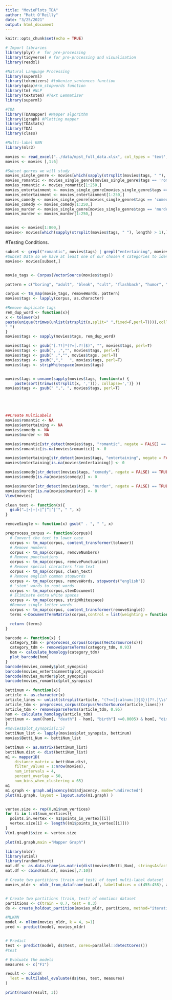 ```yaml
---
title: "MoviePlots_TDA"
author: "Matt O'Reilly"
date: "3/25/2021"
output: html_document
---
```


```r
knitr::opts_chunk$set(echo = TRUE)
```

```r
# Import libraries
library(plyr) #  for pre-processing 
library(tidyverse) # for pre-processing and visualisation
library(readxl)

#Natural Language Processing
library(superml)
library(tokenizers) #tokenize_sentences function
library(qdap)#rm_stopwords function
library(tm) #NLP
library(textstem) #Text Lemmatizer
library(superml)

#TDA
library(TDAmapper) #Mapper algorithm
library(igraph) #Plotting mapper
library(TDAstats)
library(TDA)
library(class)

#Multi-label KNN
library(mlr3)
```


```r
movies <- read_excel("../data/mpst_full_data.xlsx", col_types = 'text', .name_repair = "minimal")
movies <- movies [,1:6]

#Subset genres we will study
movies_single_genre <- movies[which(sapply(strsplit(movies$tags, " "), length) == 1),]
movies_romantic <- movies_single_genre[movies_single_genre$tags == 'romantic',]
movies_romantic <- movies_romantic[1:250,]
movies_entertainment <- movies_single_genre[movies_single_genre$tags == 'entertaining',]
movies_entertainment <- movies_entertainment[1:250,]
movies_comedy <- movies_single_genre[movies_single_genre$tags == 'comedy',]
movies_comedy <- movies_comedy[1:250,]
movies_murder <- movies_single_genre[movies_single_genre$tags == 'murder',]
movies_murder <- movies_murder[1:250,]


movies <- movies[1:800,]
movies<- movies[which(sapply(strsplit(movies$tags, " "), length) > 1),]
```

#Testing Conditions.
```r
subset <- grepl("romantic", movies$tags) | grepl("entertaining", movies$tags) | grepl("comedy", movies$tags) | grepl("murder", movies$tags)
#Subset Data so we have at least one of our chosen 4 categories to identify
movies<- movies[subset,]


movie_tags <- Corpus(VectorSource(movies$tags))

pattern = c("boring", "adult", "bleak", "cult", "flashback", "humor", "satire","paranormal","suspenseful", "good versus evil", "historical fiction", "psychedelic", "violence", "historical fiction", "allegory", "fantasy","horror", "gothic", "atmospheric", "inspiring", "queer", "stupid", "feel-good", "cruelty", "dramatic","action", "revenge", "sadist", "mystery", "neo noir", "tragedy", "haunting", "sentimental" , "historical", "storytelling", "home movie", "philosophical", "cute", "pornographic", "plot twist", "prank", "claustrophobic", "insanity", "brainwashing", "sci-fi", "dark", "psychological", "absurd", "alternate reality", "alternate history", "comic", "grindhouse film", "thought-provoking", "melodrama", "depressing", "realism", "western", "clever", "whimsical", "ent...", "intrigue", "realism", "anti war", "blaxploitation", "avant garde", "autobiographical", "suicidal", "magical")

corpus <- tm_map(movie_tags, removeWords, pattern)
movies$tags <- lapply(corpus, as.character)

#Remove duplicate tags
rem_dup_word <- function(x){
x <- tolower(x)
paste(unique(trimws(unlist(strsplit(x,split=" ",fixed=F,perl=T)))),collapse = 
" ")
}
movies$tags <- sapply(movies$tags, rem_dup_word)

movies$tags <- gsub("[.?!]*(?=[.?!]$)", "", movies$tags, perl=T)
movies$tags <- gsub(", ,","", movies$tags, perl=T)
movies$tags <- gsub(" ,","", movies$tags, perl=T)
movies$tags <- gsub(",","   ", movies$tags, perl=T)
movies$tags <- stripWhitespace(movies$tags)


movies$tags = unname(sapply(movies$tags, function(x) {
    paste(sort(trimws(strsplit(x, ','))), collapse=',')} ))
movies$tags <- gsub(" ",", ", movies$tags, perl=T)





##Create MultiLabels 
movies$romantic <- NA
movies$entertaining <- NA
movies$comedy <- NA
movies$murder <- NA

movies$romantic[str_detect(movies$tags, "romantic", negate = FALSE) == TRUE] <- 1
movies$romantic[is.na(movies$romantic)] <- 0

movies$entertaining[str_detect(movies$tags, "entertaining", negate = FALSE) == TRUE] <- 1
movies$entertaining[is.na(movies$entertaining)] <- 0

movies$comedy[str_detect(movies$tags, "comedy", negate = FALSE) == TRUE] <- 1
movies$comedy[is.na(movies$comedy)] <- 0

movies$murder[str_detect(movies$tags, "murder", negate = FALSE) == TRUE] <- 1
movies$murder[is.na(movies$murder)] <- 0
View(movies)

```


```r
clean_text <- function(x){ 
  gsub("…|⋆|–|‹|”|“|‘|’", " ", x) 
}

removeSingle <- function(x) gsub(" . ", " ", x)   

preprocess_corpus <- function(corpus){
  # Convert the text to lower case
  corpus <- tm_map(corpus, content_transformer(tolower))
  # Remove numbers
  corpus <- tm_map(corpus, removeNumbers)
  # Remove punctuations
  corpus <- tm_map(corpus, removePunctuation)
  # Remove special characters from text
  corpus <- tm_map(corpus, clean_text)
  # Remove english common stopwords
  corpus <- tm_map(corpus, removeWords, stopwords("english"))
  # 'stem' words to root words
  corpus <- tm_map(corpus,stemDocument)
  # Eliminate extra white spaces
  corpus <- tm_map(corpus, stripWhitespace)
  #Remove single letter words
  corpus <- tm_map(corpus, content_transformer(removeSingle))
  terms <-DocumentTermMatrix(corpus,control = list(weighting = function(x) weightTfIdf(x, normalize = TRUE)))

  return (terms)
}

```

```r
barcode <- function(x) {
  category_tdm <- preprocess_corpus(Corpus(VectorSource(x)))
  category_tdm <- removeSparseTerms(category_tdm, 0.93)
  hom <- calculate_homology(category_tdm)
  plot_barcode(hom)
}
barcode(movies_comedy$plot_synopsis)
barcode(movies_entertainment$plot_synopsis)
barcode(movies_murder$plot_synopsis)
barcode(movies_romantic$plot_synopsis)
```

```r
bettinum <- function(x){
article <- as.character(x) 
article_lines <- unlist(strsplit(article, "(?<=[[:alnum:]]{3})[?!.]\\s", perl=TRUE)) #Split article into sentences
article_tdm <- preprocess_corpus(Corpus(VectorSource(article_lines)))
article_tdm <- removeSparseTerms(article_tdm, 0.95)
hom <- calculate_homology(article_tdm)
bettinum <- sum((hom[, "death"] - hom[, "birth"] >=0.0005) & hom[, "dimension"] == 1)
}
#movies$plot_synopsis[1:5]
bettiNum_list <- lapply(movies$plot_synopsis, bettinum)
movies$Betti_Num <- bettiNum_list
```

```r
bettiNum <- as.matrix(bettiNum_list)
bettiNum.dist <- dist(bettiNum_list)
m1 <- mapper1D(
    distance_matrix = bettiNum.dist,
    filter_values = 1:nrow(movies),
    num_intervals = 4,
    percent_overlap = 50,
    num_bins_when_clustering = 65)
m1
m1.graph <- graph.adjacency(m1$adjacency, mode="undirected")
plot(m1.graph, layout = layout.auto(m1.graph) )


vertex.size <- rep(0,m1$num_vertices)
for (i in 1:m1$num_vertices){
  points.in.vertex <- m1$points_in_vertex[[i]]
  vertex.size[i] <- length((m1$points_in_vertex[[i]]))
}
V(m1.graph)$size <- vertex.size

plot(m1.graph,main ="Mapper Graph")
```




```r
library(mldr)
library(utiml)
library(randomForest)
mat.df <- as.data.frame(as.matrix(dist(movies$Betti_Num), stringsAsfactors = FALSE))
mat.df <- cbind(mat.df, movies[,7:10])

# Create two partitions (train and test) of toyml multi-label dataset
movies_mldr <- mldr_from_dataframe(mat.df, labelIndices = c(455:458), attributes, "movies")


# Create two partitions (train, test) of emotions dataset
partitions <- c(train = 0.7, test = 0.3)
ds <- create_holdout_partition(movies_mldr, partitions, method="iterative")

#MLKNN
model <- mlknn(movies_mldr, k = 4, s=1)
pred <- predict(model, movies_mldr)


# Predict
test <- predict(model, ds$test, cores=parallel::detectCores())
#test

# Evaluate the models
measures <- c("F1") 

result <- cbind(
  Test = multilabel_evaluate(ds$tes, test, measures)
)

print(round(result, 3))

```



